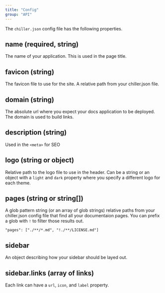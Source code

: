 ```yaml
---
title: "Config"
group: "API"
---
```


The `chiller.json` config file has the following properties.

## name (required, string)

The name of your application. This is used in the page title.

## favicon (string)

The favicon file to use for the site. A relative path from your chiller.json file.

## domain (string)

The absolute url where you expect your docs application to be deployed. The domain is used to build links.

## description (string)

Used in the `<meta>` for SEO

## logo (string or object)

Relative path to the logo file to use in the header. Can be a string or an object with a `light` and `dark` property where you specify a different logo for each theme.

## pages (string or string[])

A glob pattern string (or an array of glob strings) relative paths from your chiller.json config file that find all your documentaion pages. You can prefix a glob with `!` to filter those results out.

```
"pages": ["./**/*.md", "!./**/LICENSE.md"]
```

## sidebar

An object describing how your sidebar should be layed out.

## sidebar.links (array of links)

Each link can have a `url`, `icon`, and `label` property.
